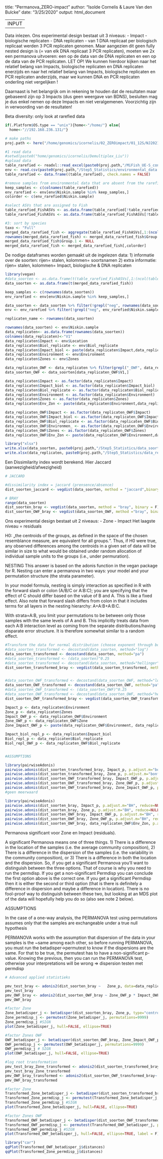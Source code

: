 
title: "Permanova_ZERO-impact"
author: "Isolde Cornelis & Laure Van den Bulcke"
date: "3/25/2020"
output: html_document

------
INPUT 
------

Data inlezen. 
Ons experimental design bestaat uit 3 niveaus:
- Impact
- biologische replicaten
- DNA replicaten
- van 1 DNA replicaat per biologisch replicaat werden 3 PCR replicaten genomen. Maar aangezien dit geen fully nested design is (= van elk DNA replicaat 3 PCR replicaten), moeten we 2x een permanova uitvoeren: een op de data van de DNA replicaten en een op de data van de PCR replicaten.
LET OP! 
We kunnen hierdoor kijken naar het relatief belang van Impacts, biologische replicaten en DNA replicaten enerzijds en naar het relatief belang van Impacts, biologische replicaten en PCR replicaten anderzijds, maar we kunnen DNA en PCR replicaten onderling niet vergelijken !

Daarnaast is het belangrijk om in rekening te houden dat de resultaten maar gebaseerd zijn op 3 Impacts (dus geen weergave van BDNS), besluiten mag je dus enkel nemen op deze Impacts en niet veralgemenen. Voorzichtig zijn in verwoording van de resultaten!


Beta diversity: only look at rarefied data 
```r
if(.Platform$OS.type == "unix"){home<-"/home/"} else{
  home<-"//192.168.236.131/"}

# make paths
proj.path <- here("/home/genomics/icornelis/02_ZEROimpact/01_12S/NJ2021/MiFish-UE_run2")

#1 read data
#setwd(paste0("home/genomics/icornelis/Demultiplex_Liu"))
#upload data
table_rarefied <- readxl::read_excel(paste0(proj.path,"/MiFish_UE-S_concatenated/results/table_rarefied_CleanedASVs_FullTaxonomicAssignment_97%.xlsx"),sheet = "table_rarefied_CleanedASVs_Full")
env <- read.csv(paste0(proj.path,"/Step5_Statistics/environmental_data.csv"),  header=TRUE, sep=";")
table_rarefied <- data.frame((table_rarefied), check.names = FALSE)

#remove samples from environmental data that are absent from the rarefied data
keep_samples <- c(colnames(table_rarefied))
env_rarefied <- env[env$Niskin.sample %in% keep_samples,]
colorder <- c(env_rarefied$Niskin.sample)

#select ASVs that are assigned to Fish
table_rarefied_FishASVs <- as.data.frame(table_rarefied[!table_rarefied$Order %in% c("NA","Thalassiosirales"),])
table_rarefied_FishASVs <- as.data.frame(table_rarefied_FishASVs[!table_rarefied_FishASVs$Full %in% "NA",])

#3: sort by species
taxo <- "Full"
merged_data_rarefied_fish <- aggregate(table_rarefied_FishASVs[,1:(ncol(table_rarefied_FishASVs)-11)], by= list(as.factor(table_rarefied_FishASVs[,taxo])),FUN=sum)
rownames(merged_data_rarefied_fish) <- merged_data_rarefied_fish$Group.1
merged_data_rarefied_fish$Group.1 <- NULL
merged_data_rarefied_fish <- merged_data_rarefied_fish[,colorder]
```


De nodige dataframes worden gemaakt uit de ingelezen data:
1) informatie over de soorten: rijen= stalen, kolommen= soortsnamen
2) extra informatie: rijen= stalen, kolommen= Impact, biologische & DNA replicaten

```r
library(vegan)
#data_soorten <- as.data.frame(t(table_rarefied_FishASVs[,1:(ncol(table_rarefied_FishASVs)-11)]))
data_soorten <- as.data.frame(t(merged_data_rarefied_fish))

keep_samples <- c(rownames(data_soorten))
env_rarefied <- env[env$Niskin.sample %in% keep_samples,]

data_soorten <- data_soorten %>% filter(!grepl("neg", rownames(data_soorten)))
env <- env_rarefied %>% filter(!grepl("neg", env_rarefied$Niskin.sample))

replicaten_name <- rownames(data_soorten)

rownames(data_soorten) <- env$Niskin.sample
data_replicaten<- as.data.frame(rownames(data_soorten))
colnames(data_replicaten)<-"V1"
data_replicaten$Impact <- env$Location
data_replicaten$Biol_replicate <- env$Biol_replicate
data_replicaten$Impact_biol <- paste(data_replicaten$Impact,data_replicaten$Biol_replicate,sep="_")
data_replicaten$Environment <- env$Environment
data_replicaten$Zones <- env$Zones

data_replicaten_OWF <- data_replicaten %>% filter(grepl("_OWF", data_replicaten$Environment))
data_soorten_OWF <- data_soorten[data_replicaten_OWF$V1,]

data_replicaten$Impact <- as.factor(data_replicaten$Impact)
data_replicaten$Impact_biol <- as.factor(data_replicaten$Impact_biol)
data_replicaten$Biol_replicate <- as.factor(data_replicaten$Biol_replicate)
data_replicaten$Environment <- as.factor(data_replicaten$Environment)
data_replicaten$Zones <- as.factor(data_replicaten$Zones)
data_replicaten$Env_Zon <- paste(data_replicaten$Environment,data_replicaten$Zones,sep="-")

data_replicaten_OWF$Impact <- as.factor(data_replicaten_OWF$Impact)
data_replicaten_OWF$Impact_biol <- as.factor(data_replicaten_OWF$Impact_biol)
data_replicaten_OWF$Biol_replicate <- as.factor(data_replicaten_OWF$Biol_replicate)
data_replicaten_OWF$Environmen_ <- as.factor(data_replicaten_OWF$Environment)
data_replicaten_OWF$Zones <- as.factor(data_replicaten_OWF$Zones)
data_replicaten_OWF$Env_Zon <- paste(data_replicaten_OWF$Environment,data_replicaten_OWF$Zones,sep="-")

library("xlsx")
write.xlsx(data_soorten, paste0(proj.path,"/Step5_Statistics/data_soorten.xlsx"), sheetName = "Sheet1", col.names = TRUE, row.names = TRUE, append = FALSE)
write.xlsx(data_replicaten, paste0(proj.path,"/Step5_Statistics/data_replicaten.xlsx"), sheetName = "Sheet1", col.names = TRUE, row.names = FALSE, append = FALSE)

```



Een Dissimilarity index wordt berekend. Hier Jaccard (aanwezigheid/afwezigheid)

```R
# JACCARD

#dissimilarity index = jaccard (prensence/absence)
dist_soorten_jaccard <- vegdist(data_soorten, method = "jaccard",binary=F) 

# BRAY
range(data_soorten)
dist_soorten_bray <- vegdist(data_soorten, method = "bray", binary = F) 
dist_soorten_OWF_bray <- vegdist(data_soorten_OWF, method ="bray", binary = F)

```
Ons experimental design bestaat uit 2 niveaus:
- Zone
- Impact
Het laagste niveau = residuals

H0: „the centroids of the groups, as defined in the space of the chosen resemblance measure, are equivalent for all groups.“. Thus, if H0 were true, any observed differences among the centroids in a given set of data will be similar in size to what would be obtained under random allocation of individual sample units to the groups (i.e., under permuration).

NESTING 
This answer is based on the adonis function in the vegan package for R. Nesting can enter a permanova in two ways: your model and your permutation structure (the strata parameter).

In your model formula, nesting is simply interaction as specified in R with the forward slash or colon (A/B/C or A:B:C); you are specifying that the effect of C should differ based on the value of B and A. This is like a fixed effect. Also note that forward slash differs from colon in that it includes terms for all layers in the nesting hierarchy: A+A:B+A:B:C.

With strata=A:B, you limit your permutations to be between only those samples with the same levels of A and B. This implicitly treats data from each A:B interaction level as coming from the separate distributions/having disparate error structure. It is therefore somewhat similar to a random effect.

```R

#Transform the data for normal distribution (choose exponent through box-cox transformation test)
#data_soorten_transformed <- decostand(data_soorten, method="log")
data_soorten_transformed <- decostand(data_soorten, method="pa")
#data_soorten_transformed <- (data_soorten)^0.25
#data_soorten_transformed <- decostand(data_soorten, method="hellinger")
dist_soorten_transformed_bray <- vegdist(data_soorten_transformed, method = "bray", binary = F) 


#data_soorten_OWF_transformed <- decostand(data_soorten_OWF, method="log")
data_soorten_OWF_transformed <- decostand(data_soorten_OWF, method="pa")
#data_soorten_OWF_transformed <- (data_soorten_OWF)^0.25
#data_soorten_OWF_transformed <- decostand(data_soorten_OWF, method="hellinger")
dist_soorten_OWF_transformed_bray <- vegdist(data_soorten_OWF_transformed, method = "bray", binary = F) 

Impact_p <- data_replicaten$Environment
Zone_p <- data_replicaten$Zones
Impact_OWF_p <- data_replicaten_OWF$Environment
Zone_OWF_p <- data_replicaten_OWF$Zone
Zone_Impact_OWF_p <- paste(data_replicaten_OWF$Environment, data_replicaten_OWF$Zone, sep = "_")

Impact_biol_repl_p <- data_replicaten$Impact_biol
Biol_repl_p <- data_replicaten$Biol_replicate
Biol_repl_OWF_p <- data_replicaten_OWF$Biol_replicate


#ASSUMPTIONS

library(pairwiseAdonis)
pairwise.adonis(dist_soorten_transformed_bray, Impact_p, p.adjust.m="bonferroni", reduce=NULL, perm=9999)
pairwise.adonis(dist_soorten_transformed_bray, Zone_p, p.adjust.m="bonferroni", reduce=NULL, perm=9999)
pairwise.adonis(dist_soorten_OWF_transformed_bray, Impact_OWF_p, p.adjust.m="bonferroni", reduce=NULL, perm=9999)
pairwise.adonis(dist_soorten_OWF_transformed_bray, Zone_OWF_p, p.adjust.m="bonferroni", reduce=NULL, perm=9999)
pairwise.adonis(dist_soorten_OWF_transformed_bray, Zone_Impact_OWF_p, p.adjust.m="bonferroni", reduce=NULL, perm=9999)
#geen meerwaard

library(pairwiseAdonis)
pairwise.adonis(dist_soorten_bray, Impact_p, p.adjust.m="BH", reduce=NULL, perm=9999)
pairwise.adonis(dist_soorten_bray, Zone_p, p.adjust.m="BH", reduce=NULL, perm=9999)
pairwise.adonis(dist_soorten_OWF_bray, Impact_OWF_p, p.adjust.m="BH", reduce=NULL, perm=9999)
pairwise.adonis(dist_soorten_OWF_bray, Zone_OWF_p, p.adjust.m="BH", reduce=NULL, perm=9999)
pairwise.adonis(dist_soorten_OWF_bray, data_replicaten_OWF$Env_Zon, p.adjust.m="BH", reduce=NULL, perm=9999)

```
Permanova significant voor Zone en Impact (residuals).

A significant Permanova means one of three things. 1) There is a difference in the location of the samples (i.e. the average community composition), 2) There is a difference in the dispersion of the samples (i.e. the variability in the community composition), or 3) There is a difference in both the location and the dispersion.
So, if you get a significant Permanova you'll want to distinguish between the three options. That of course is why you need to run the permdisp. If you get a non-significant Permdisp you can conclude the first option above is the correct one. If you get a significant Permdisp then it is either the second or third option (that is there is definitely a difference in dispersion and maybe a difference in location). There is no fool-proof way to distinguish between these two, but looking at an MDS plot of the data will hopefully help you do so (also see note 2 below).

ASSUMPTIONS

In the case of a one-way analysis, the PERMANOVA test using
permutations assumes only that the samples are exchangeable under a true null hypothesis

PERMANOVA works with the assumption that dispersion of the data in your samples is the ~same among each other, so before running PERMANOVA, you must run the betadisper->permutest to know if the dispersions are the same. For that to be true, the permutest has to have a non-significant p-value. Knowing the previous, then you can run the PERMANOVA test, otherwise your interpretations will be wrong
=> dispersion testen met permdisp


```R

# Advanced applied statistieks

pmv_test_bray <- adonis2(dist_soorten_bray ~   Zone_p, data=data_replicaten, permutations=9999)
pmv_test_bray
pmv_OWF_bray <- adonis2(dist_soorten_OWF_bray ~ Zone_OWF_p * Impact_OWF_p * Zone_OWF_p/Impact_OWF_p, data=data_replicaten_OWF, permutations = 9999)
pmv_OWF_bray

#factor Zone
Zone_betadisper_j <- betadisper(dist_soorten_bray, Zone_p, type="centroid")
Zone_permdisp_j <- permutest(Zone_betadisper_j, permutations=9999)
Zone_permdisp_j #SIGN
plot(Zone_betadisper_j, hull=FALSE, ellipse=TRUE)

#factor Zones OWF
OWF_betadisper_j <- betadisper(dist_soorten_OWF_bray, Zone_Impact_OWF_p, type="centroid")
OWF_permdisp_j <- permutest(OWF_betadisper_j, permutations=9999)
OWF_permdisp_j # SIGN
plot(OWF_betadisper_j, hull=FALSE, ellipse=TRUE)

#log root transformation
pmv_test_bray_Zone_transformed <- adonis2(dist_soorten_transformed_bray ~   Zone_p, data=data_replicaten, permutations=9999)
pmv_test_bray_Zone_transformed
pmv_OWF_bray_transformed <- adonis2(dist_soorten_OWF_transformed_bray~ Zone_OWF_p * Impact_OWF_p * Zone_OWF_p/Impact_OWF_p, data=data_replicaten_OWF, permutations = 9999)
pmv_OWF_bray_transformed

#factor Zone
Transformed_Zone_betadisper_j <- betadisper(dist_soorten_transformed_bray, Zone_p, type="centroid")
Transformed_Zone_permdisp_j <- permutest(Transformed_Zone_betadisper_j, permutations=9999)
Transformed_Zone_permdisp_j #SIGN
plot(Transformed_Zone_betadisper_j, hull=FALSE, ellipse=TRUE)

#factor Zones OWF
Transformed_OWF_betadisper_j <- betadisper(dist_soorten_OWF_transformed_bray, Zone_Impact_OWF_p, type="centroid")
Transformed_OWF_permdisp_j <- permutest(Transformed_OWF_betadisper_j, permutations=9999)
Transformed_OWF_permdisp_j #SIGN
plot(Transformed_OWF_betadisper_j, hull=FALSE, ellipse=TRUE, label = F)

library("car")
qqPlot(Transformed_OWF_betadisper_j$distances)
qqPlot(Transformed_Zone_permdisp_j$distances)
```
